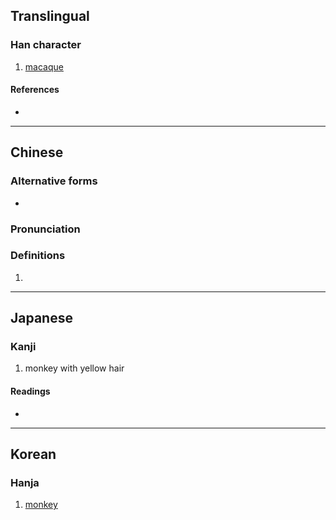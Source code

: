 {{character info/new}}
==Translingual==

===Han character===
{{Han char|rn=94|rad=犬|as=09|sn=12|four=47294|canj=KHNHD|ids=⿰犭柔}}

# [[macaque]]

====References====
* {{Han ref|kx=0715.080|dkj=20544|dj=1127.090|hdz=21361.070|uh=7331|ud=29489|bh=DA71|bd=55921}}

----

==Chinese==
{{zh-forms}}

===Alternative forms===
* {{l|zh|夒}}

===Pronunciation===
{{zh-pron
|m=náo
|c=nou4,naau4
|h=pfs=
|md=
|mn=
|w=
|mc=y
|oc=y
|cat=n
}}

===Definitions===
{{zh-hanzi}}

# {{rfdef|lang=zh}}

----

==Japanese==

===Kanji===
{{ja-kanji|grade=|rs=犬09}}

# monkey with yellow hair

====Readings====
* {{ja-readings|on=[[どう]] (dō), [[のう]] (nō), [[じゅう]] (jū), [[にゅう]] (nyū)|kun=[[さる]] (saru)|nanori=}}

----

==Korean==

===Hanja===
{{ko-hanja|hangeul=노|eumhun=|rv=no|mr=no|y=no}}

# [[monkey]]